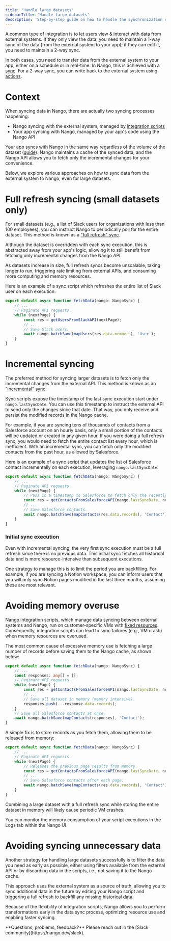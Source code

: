 ```yaml
---
title: 'Handle large datasets'
sidebarTitle: 'Handle large datasets'
description: 'Step-by-step guide on how to handle the synchronization of large amounts of data from APIs.'
---
```


A common type of integration is to let users view & interact with data from external systems. If they only view the data, you need to maintain a 1-way sync of the data (from the external system to your app); if they can edit it, you need to maintain a 2-way sync.

In both cases, you need to transfer data from the external system to your app, either on a schedule or in real-time. In Nango, this is achieved with a [sync](/understand/concepts/syncs). For a 2-way sync, you can write back to the external system using [actions](/understand/concepts/actions).

# Context

When syncing data in Nango, there are actually two syncing processes happening:
- Nango syncing with the external system, managed by [integration scripts](/understand/concepts/scripts)
- Your app syncing with Nango, managed by your app's code using the Nango API

Your app syncs with Nango in the same way regardless of the volume of the dataset ([guide](/integrate/guides/sync-data-from-an-api)). Nango maintains a cache of the synced data, and the Nango API allows you to fetch only the incremental changes for your convenience.

Below, we explore various approaches on how to sync data from the external system to Nango, even for large datasets.

# Full refresh syncing (small datasets only)

For small datasets (e.g., a list of Slack users for organizations with less than 100 employees), you can instruct Nango to periodically poll for the entire dataset. This method is known as a ["full refresh" sync](/understand/concepts/syncs#full-refresh-syncs).

Although the dataset is overridden with each sync execution, this is abstracted away from your app's logic, allowing it to still benefit from fetching only incremental changes from the Nango API.

As datasets increase in size, full refresh syncs become unscalable, taking longer to run, triggering rate limiting from external APIs, and consuming more computing and memory resources.

Here is an example of a sync script which refreshes the entire list of Slack user on each execution:

```ts
export default async function fetchData(nango: NangoSync) {
    // ...
    // Paginate API requests.
    while (nextPage) {
        const res = getUsersFromSlackAPI(nextPage);
        // ...
        // Save Slack users.
        await nango.batchSave(mapUsers(res.data.members), 'User');
    }
}
```

# Incremental syncing

The preferred method for syncing larger datasets is to fetch only the incremental changes from the external API. This method is known as an ["incremental" sync](https://docs.nango.dev/understand/concepts/syncs#incremental-syncs).

Sync scripts expose the timestamp of the last sync execution start under `nango.lastSyncDate`. You can use this timestamp to instruct the external API to send only the changes since that date. That way, you only receive and persist the modified records in the Nango cache.

For example, if you are syncing tens of thousands of contacts from a Salesforce account on an hourly basis, only a small portion of the contacts will be updated or created in any given hour. If you were doing a full refresh sync, you would need to fetch the entire contact list every hour, which is inefficient. With an incremental sync, you can fetch only the modified contacts from the past hour, as allowed by Salesforce.

Here is an example of a sync script that updates the list of Salesforce contact incrementally on each execution, leveraging `nango.lastSyncDate`:

```ts
export default async function fetchData(nango: NangoSync) {
    // ...
    // Paginate API requests.
    while (nextPage) {
        // Pass in a timestamp to Salesforce to fetch only the recently modified data.
        const res = getContactsFromSalesforceAPI(nango.lastSyncDate, nextPage);
        // ...
        // Save Salesforce contacts.
        await nango.batchSave(mapContacts(res.data.records), 'Contact');
    }
}
```

### Initial sync execution

Even with incremental syncing, the very first sync execution must be a full refresh since there is no previous data. This initial sync fetches all historical data and is more resource-intensive than subsequent executions.

One strategy to manage this is to limit the period you are backfilling. For example, if you are syncing a Notion workspace, you can inform users that you will only sync Notion pages modified in the last three months, assuming these are most relevant.

# Avoiding memory overuse

Nango integration scripts, which manage data syncing between external systems and Nango, run on customer-specific VMs with [fixed resources](/understand/concepts/scripts#performance-considerations). Consequently, integration scripts can lead to sync failures (e.g., VM crash) when memory resources are overused.

The most common cause of excessive memory use is fetching a large number of records before saving them to the Nango cache, as shown below:

```ts
export default async function fetchData(nango: NangoSync) {
    // ...
    const responses: any[] = [];
    // Paginate API requests.
    while (nextPage) {
        const res = getContactsFromSalesforceAPI(nango.lastSyncDate, nextPage);
        // ...
        // Save all dataset in memory (memory intensive).
        responses.push(...response.data.records);
    }
    // Save all Salesforce contacts at once.
    await nango.batchSave(mapContacts(responses), 'Contact');
}
```

A simple fix is to store records as you fetch them, allowing them to be released from memory:

```ts
export default async function fetchData(nango: NangoSync) {
    // ...
    // Paginate API requests.
    while (nextPage) {
        // Releases the previous page results from memory.
        const res = getContactsFromSalesforceAPI(nango.lastSyncDate, nextPage);
        // ...
        // Save Salesforce contacts after each page.
        await nango.batchSave(mapContacts(res.data.records), 'Contact');
    }
}
```

Combining a large dataset with a full refresh sync while storing the entire dataset in memory will likely cause periodic VM crashes.

You can monitor the memory consumption of your script executions in the Logs tab within the Nango UI.

# Avoiding syncing unnecessary data

Another strategy for handling large datasets successfully is to filter the data you need as early as possible, either using filters available from the external API or by discarding data in the scripts, i.e., not saving it to the Nango cache.

This approach uses the external system as a source of truth, allowing you to sync additional data in the future by editing your Nango script and triggering a full refresh to backfill any missing historical data.

Because of the flexibility of integration scripts, Nango allows you to perform transformations early in the data sync process, optimizing resource use and enabling faster syncing.

<Tip>
**Questions, problems, feedback?** Please reach out in the [Slack community](https://nango.dev/slack).
</Tip>
